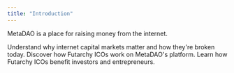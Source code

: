 ```yaml
---
title: "Introduction"
---
```


MetaDAO is a place for raising money from the internet.

<Card title="Motivation" icon="sparkles" horizontal href="motivation/growth">
  Understand why internet capital markets matter and how they're broken today.
</Card>

<Columns cols={2}>
  <Card title="How it works" icon="gear" horizontal href="/how-it-works/icos">
    Discover how Futarchy ICOs work on MetaDAO's platform.
  </Card>
  <Card title="Benefits" icon="sparkles" horizontal href="benefits/investors">
    Learn how Futarchy ICOs benefit investors and entrepreneurs.
  </Card>
</Columns>